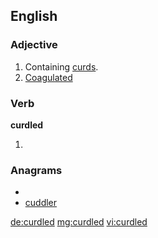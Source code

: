 ==English==

===Adjective===
{{en-adj}}

# Containing [[curd]]s.
# [[coagulated|Coagulated]]

===Verb===
'''curdled'''

# {{past of|[[curdle]]}}

===Anagrams===
* {{alphagram|cddelru}}
* [[cuddler#English|cuddler]]

[[de:curdled]]
[[mg:curdled]]
[[vi:curdled]]